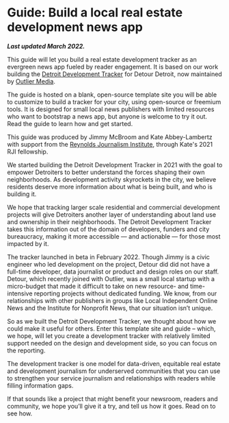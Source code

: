 
# Guide: Build a local real estate development news app

***Last updated March 2022.***

This guide will let you build a real estate development tracker as an evergreen news app fueled by reader engagement. It is based on our work building the [Detroit Development Tracker](https://developmenttracker.detourdetroiter.com/) for Detour Detroit, now maintained by [Outlier Media](https://outliermedia.org/).

The guide is hosted on a blank, open-source template site you will be able to customize to build a tracker for your city, using open-source or freemium tools. It is designed for small local news publishers with limited resources who want to bootstrap a news app, but anyone is welcome to try it out. Read the guide to learn how and get started.

This guide was produced by Jimmy McBroom and Kate Abbey-Lambertz with support from the [Reynolds Journalism Institute](https://rjionline.org/), through Kate's 2021 RJI fellowship.

We started building the Detroit Development Tracker in 2021 with the goal to empower Detroiters to better understand the forces shaping their own neighborhoods. As development activity skyrockets in the city, we believe residents deserve more information about what is being built, and who is building it.

We hope that tracking larger scale residential and commercial development projects will give Detroiters another layer of understanding about land use and ownership in their neighborhoods. The Detroit Development Tracker takes this information out of the domain of developers, funders and city bureaucracy, making it more accessible — and actionable — for those most impacted by it.

The tracker launched in beta in February 2022. Though Jimmy is a civic engineer who led development on the project, Detour did did not have a full-time developer, data journalist or product and design roles on our staff. Detour, which recently joined with Outlier, was a small local startup with a micro-budget that made it difficult to take on new resource- and time-intensive reporting projects without dedicated funding. We know, from our relationships with other publishers in groups like Local Independent Online News and the Institute for Nonprofit News, that our situation isn’t unique. 

So as we built the Detroit Development Tracker, we thought about how we could make it useful for others. Enter this template site and guide – which, we hope, will let you create a development tracker with relatively limited support needed on the design and development side, so you can focus on the reporting. 

The development tracker is one model for data-driven, equitable real estate and development journalism for underserved communities that you can use to strengthen your service journalism and relationships with readers while filling information gaps. 

If that sounds like a project that might benefit your newsroom, readers and community, we hope you’ll give it a try, and tell us how it goes. Read on to see how. 

<TableOfContents />

